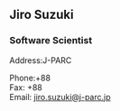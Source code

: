 ==Jiro Suzuki==
===Software Scientist===
;Address:J-PARC
:
:

;Phone:+88 
;Fax: +88
;Email: [mailto:jiro.suzuki@j-parc.jp jiro.suzuki@j-parc.jp]